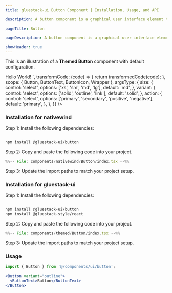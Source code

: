 ```yaml
---
title: gluestack-ui Button Component | Installation, Usage, and API

description: A button component is a graphical user interface element that enables users to act by clicking or tapping. It can be customized in size, shape, color, and behavior to fit the design of the application or website.

pageTitle: Button

pageDescription: A button component is a graphical user interface element that enables users to act by clicking or tapping. It can be customized in size, shape, color, and behavior to fit the design of the application or website.

showHeader: true
---
```



<Meta title="nativewind/components/Button" />




This is an illustration of a **Themed Button** component with default configuration.

<Wrapper>
  <CodePreview
    showComponentRenderer={true}
    showArgsController={true}
    metaData={{
      code: `
        <Button {...props}>
          <ButtonText>Hello World!</ButtonText>
        </Button>
      `,
      transformCode: (code) => {
        return transformedCode(code);
      },
      scope: { Button, ButtonText, ButtonIcon, Wrapper },
      argsType: {
        size: {
          control: 'select',
          options: ['xs', 'sm', 'md', 'lg'],
          default: 'md',
        },
        variant: {
          control: 'select',
          options: ['solid', 'outline', 'link'],
          default: 'solid',
        },
        action: {
          control: 'select',
          options: ['primary', 'secondary', 'positive', 'negative'],
          default: 'primary',
        },
      },
    }}
  />
</Wrapper>

<br />

### Installation for nativewind

Step 1: Install the following dependencies:

```bash

npm install @gluestack-ui/button

```

Step 2: Copy and paste the following code into your project.

```jsx
%%-- File: components/nativewind/Button/index.tsx --%%
```

Step 3: Update the import paths to match your project setup.

### Installation for gluestack-ui

Step 1: Install the following dependencies:

```bash

npm install @gluestack-ui/button
npm install @gluestack-style/react

```

Step 2: Copy and paste the following code into your project.

```jsx
%%-- File: components/themed/Button/index.tsx --%%
```

Step 3: Update the import paths to match your project setup.

### Usage

```jsx
import { Button } from '@/components/ui/button';
```

```jsx
<Button variant="outline">
  <ButtonText>Button</ButtonText>
</Button>
```
